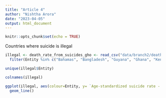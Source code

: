 ```yaml
---
title: "Article 4"
author: "Nishtha Arora"
date: "2023-04-05"
output: html_document
---
```


```r
knitr::opts_chunk$set(echo = TRUE)
```

Countries where suicide is illegal

```r
illegal <- death_rate_from_suicides_gho <- read_csv("data/branch2/death-rate-from-suicides-gho.csv") %>% 
  filter(Entity %in% c("Bahamas", "Bangladesh", "Guyana", "Ghana", "Kenya", "Malawi", "Malaysia", "Myanmar", "Nigeria", "Pakistan", "Papua New Guinea", "Qatar", "Saint Lucia", "Somalia", "South Sudan", "Sudan", "Tanzania", "Tonga", "Uganda", "Brunei"))
```

```r
unique(illegal$Entity)
```

```r
colnames(illegal)
```


```r
ggplot(illegal, aes(colour=Entity, y= `Age-standardized suicide rate - Sex: both sexes`, x=Year))+
  geom_line()
```